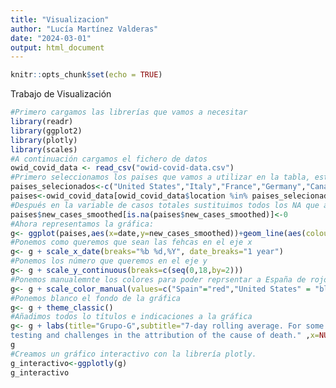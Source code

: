 ```yaml
---
title: "Visualizacion"
author: "Lucía Martínez Valderas"
date: "2024-03-01"
output: html_document
---
```


```r
knitr::opts_chunk$set(echo = TRUE)
```

Trabajo de Visualización
```r
#Primero cargamos las librerías que vamos a necesitar
library(readr)
library(ggplot2)
library(plotly)
library(scales)
#A continuación cargamos el fichero de datos
owid_covid_data <- read_csv("owid-covid-data.csv")
#Primero seleccionamos los paises que vamos a utilizar en la tabla, este será nuestro nuevo data frame con el que vamos a crear la gráfica:
paises_selecionados<-c("United States","Italy","France","Germany","Canada","Japan","United Kingdom","Spain")
paises<-owid_covid_data[owid_covid_data$location %in% paises_selecionados, ]
#Después en la variable de casos totales sustituimos todos los NA que aparecen por 0
paises$new_cases_smoothed[is.na(paises$new_cases_smoothed)]<-0
#Ahora representamos la gráfica:
g<- ggplot(paises,aes(x=date,y=new_cases_smoothed))+geom_line(aes(colour=location),size=ifelse(paises$location == "Spain",2,0.5)) #Aquí hemos ensachado la línea de España
#Ponemos como queremos que sean las fehcas en el eje x
g<- g + scale_x_date(breaks="%b %d,%Y", date_breaks="1 year") 
#Ponemos los número que queremos en el eje y
g<- g + scale_y_continuous(breaks=c(seq(0,18,by=2)))
#Ponemos manualemnte los colores para poder reprsentar a España de rojo
g<- g + scale_color_manual(values=c("Spain"="red","United States" = "blue","Italy" = "pink","France" = "green","Germany" = "purple","Canada" = "orange","Japan" = "black","United Kingdom" = "cyan"))
#Ponemos blanco el fondo de la gráfica
g<- g + theme_classic()
#Añadimos todos lo títulos e indicaciones a la gráfica
g<- g + labs(title="Grupo-G",subtitle="7-day rolling average. For some countries the number of confirmed deaths is much lower than the true number of deaths. This is because of limited
testing and challenges in the attribution of the cause of death." ,x=NULL,y=NULL,caption="Source: Johns Hopkins University CSSE COVID-19 Data")
g
#Creamos un gráfico interactivo con la librería plotly.
g_interactivo<-ggplotly(g)
g_interactivo
```

